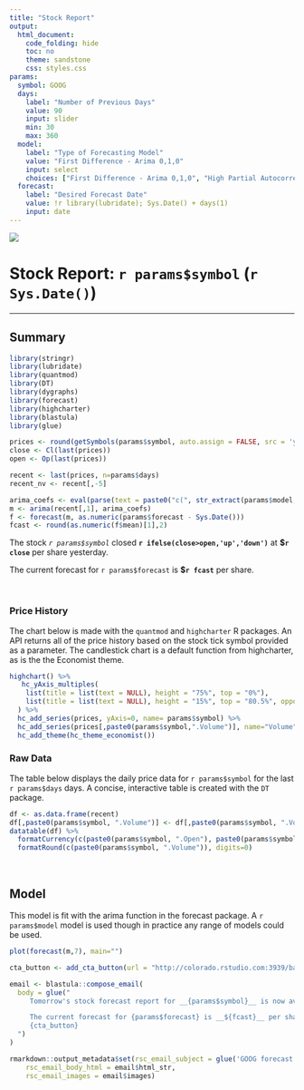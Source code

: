 ```yaml
---
title: "Stock Report"
output:
  html_document:
    code_folding: hide
    toc: no
    theme: sandstone
    css: styles.css
params:
  symbol: GOOG
  days:
    label: "Number of Previous Days"
    value: 90
    input: slider
    min: 30
    max: 360
  model:
    label: "Type of Forecasting Model"
    value: "First Difference - Arima 0,1,0"
    input: select
    choices: ["First Difference - Arima 0,1,0", "High Partial Autocorrelation - Arima 1,1,0", "Simple Exponential Smoothimg - Arima 0,1,1" ]
  forecast:
    label: "Desired Forecast Date"
    value: !r library(lubridate); Sys.Date() + days(1)
    input: date
---
```


<img class="logo" src="bank.png" />
  
# Stock Report: `r params$symbol` (`r Sys.Date()`) 

<hr>

## Summary {.tabset}

```r
library(stringr)
library(lubridate)
library(quantmod)
library(DT)
library(dygraphs)
library(forecast)
library(highcharter)
library(blastula)
library(glue)

prices <- round(getSymbols(params$symbol, auto.assign = FALSE, src = 'yahoo'), 2)
close <- Cl(last(prices))
open <- Op(last(prices))

recent <- last(prices, n=params$days)
recent_nv <- recent[,-5]

arima_coefs <- eval(parse(text = paste0("c(", str_extract(params$model, "\\d,\\d,\\d"), ")")))
m <- arima(recent[,1], arima_coefs)
f <- forecast(m, as.numeric(params$forecast - Sys.Date()))
fcast <- round(as.numeric(f$mean)[1],2)

```

The stock _`r params$symbol`_ closed __`r ifelse(close>open,'up','down')`__ at __$`r close`__ per share yesterday.

The current forecast for `r params$forecast` is __$`r fcast`__ per share.

<br>

### Price History

The chart below is made with the `quantmod` and `highcharter` R packages. An API returns all of the price history based on the stock tick symbol provided as a parameter. The candlestick chart is a default function from highcharter, as is the the Economist theme.


```r

highchart() %>% 
   hc_yAxis_multiples(
    list(title = list(text = NULL), height = "75%", top = "0%"),
    list(title = list(text = NULL), height = "15%", top = "80.5%", opposite = TRUE)
  ) %>%
  hc_add_series(prices, yAxis=0, name= params$symbol) %>% 
  hc_add_series(prices[,paste0(params$symbol,".Volume")], name="Volume", type="column", yAxis=1) %>% 
  hc_add_theme(hc_theme_economist())
```

### Raw Data

The table below displays the daily price data for `r params$symbol` for the last `r params$days` days. A concise, interactive table is created with the `DT` package. 

  
```r
df <- as.data.frame(recent)
df[,paste0(params$symbol, ".Volume")] <- df[,paste0(params$symbol, ".Volume")]/1000000 
datatable(df) %>% 
  formatCurrency(c(paste0(params$symbol, ".Open"), paste0(params$symbol, ".High"), paste0(params$symbol, ".Low"), paste0(params$symbol,".Close")), digits=2) %>% 
  formatRound(c(paste0(params$symbol, ".Volume")), digits=0)
```

<br>

## Model

This model is fit with the arima function in the forecast package. A `r params$model` model is used though in practice any range of models could be used.

```r
plot(forecast(m,7), main="")
```

````r
cta_button <- add_cta_button(url = "http://colorado.rstudio.com:3939/bank-stock/", text = "View Report", align = "center")

email <- blastula::compose_email(
  body = glue("
     Tomorrow's stock forecast report for __{params$symbol}__ is now available.

     The current forecast for {params$forecast} is __${fcast}__ per share.
     {cta_button}
  ")
)

rmarkdown::output_metadata$set(rsc_email_subject = glue('GOOG forecast for {params$forecast}: ${round(as.numeric(f$mean)[1],2)}'),
    rsc_email_body_html = email$html_str,
    rsc_email_images = email$images)
````

